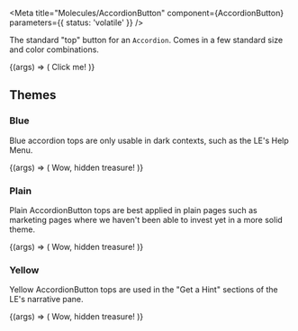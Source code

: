
<Meta
  title="Molecules/AccordionButton"
  component={AccordionButton}
  parameters={{ status: 'volatile' }}
/>

The standard "top" button for an `Accordion`.
Comes in a few standard size and color combinations.

<Canvas>
  <Story name="AccordionButton">
    {(args) => (
      <AccordionButton
        expanded={boolean('Expanded')}
        size={select('Size', ['normal', 'large'], 'normal')}
        theme={select('Theme', ['blue', 'plain', 'yellow'], 'plain')}
      >
        Click me!
      </AccordionButton>
    )}
  </Story>
</Canvas>

<Props of={AccordionButton} />

## Themes

### Blue

Blue accordion tops are only usable in dark contexts, such as the LE's
Help Menu.

<Canvas className="dark">
  <Story name="Blue">
    {(args) => (
      <AccordionButton expanded theme="blue">
        Wow, hidden treasure!
      </AccordionButton>
    )}
  </Story>
</Canvas>

### Plain

Plain AccordionButton tops are best applied in plain pages such as marketing pages
where we haven't been able to invest yet in a more solid theme.

<Canvas>
  <Story name="Plain">
    {(args) => (
      <AccordionButton expanded theme="plain">
        Wow, hidden treasure!
      </AccordionButton>
    )}
  </Story>
</Canvas>

### Yellow

Yellow AccordionButton tops are used in the "Get a Hint" sections of the LE's
narrative pane.

<Canvas>
  <Story name="Yellow">
    {(args) => (
      <AccordionButton expanded theme="yellow">
        Wow, hidden treasure!
      </AccordionButton>
    )}
  </Story>
</Canvas>
